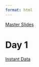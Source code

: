 ```yaml
---
format: html
---
```


[Master Slides](slide-design.html)

# Day 1

[Instant Data](instant-data.html)